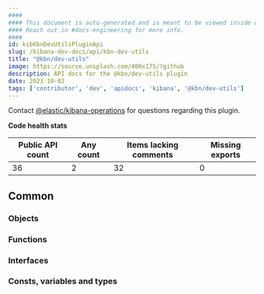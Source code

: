 ```yaml
---
####
#### This document is auto-generated and is meant to be viewed inside our experimental, new docs system.
#### Reach out in #docs-engineering for more info.
####
id: kibKbnDevUtilsPluginApi
slug: /kibana-dev-docs/api/kbn-dev-utils
title: "@kbn/dev-utils"
image: https://source.unsplash.com/400x175/?github
description: API docs for the @kbn/dev-utils plugin
date: 2023-10-02
tags: ['contributor', 'dev', 'apidocs', 'kibana', '@kbn/dev-utils']
---
```




Contact [@elastic/kibana-operations](https://github.com/orgs/elastic/teams/kibana-operations) for questions regarding this plugin.

**Code health stats**

| Public API count  | Any count | Items lacking comments | Missing exports |
|-------------------|-----------|------------------------|-----------------|
| 36 | 2 | 32 | 0 |

## Common

### Objects
<DocDefinitionList data={kbnDevUtilsObj.common.objects}/>

### Functions
<DocDefinitionList data={kbnDevUtilsObj.common.functions}/>

### Interfaces
<DocDefinitionList data={kbnDevUtilsObj.common.interfaces}/>

### Consts, variables and types
<DocDefinitionList data={kbnDevUtilsObj.common.misc}/>


